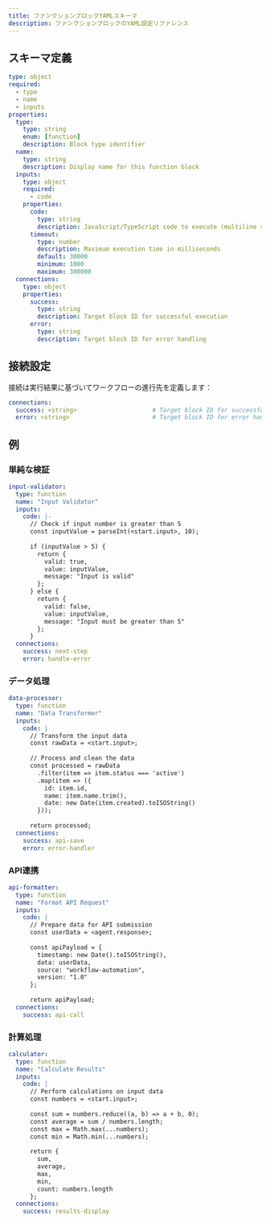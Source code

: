 ```yaml
---
title: ファンクションブロックYAMLスキーマ
description: ファンクションブロックのYAML設定リファレンス
---
```


## スキーマ定義

```yaml
type: object
required:
  - type
  - name
  - inputs
properties:
  type:
    type: string
    enum: [function]
    description: Block type identifier
  name:
    type: string
    description: Display name for this function block
  inputs:
    type: object
    required:
      - code
    properties:
      code:
        type: string
        description: JavaScript/TypeScript code to execute (multiline string)
      timeout:
        type: number
        description: Maximum execution time in milliseconds
        default: 30000
        minimum: 1000
        maximum: 300000
  connections:
    type: object
    properties:
      success:
        type: string
        description: Target block ID for successful execution
      error:
        type: string
        description: Target block ID for error handling
```

## 接続設定

接続は実行結果に基づいてワークフローの進行先を定義します：

```yaml
connections:
  success: <string>                     # Target block ID for successful execution
  error: <string>                       # Target block ID for error handling (optional)
```

## 例

### 単純な検証

```yaml
input-validator:
  type: function
  name: "Input Validator"
  inputs:
    code: |-
      // Check if input number is greater than 5
      const inputValue = parseInt(<start.input>, 10);
      
      if (inputValue > 5) {
        return { 
          valid: true, 
          value: inputValue,
          message: "Input is valid"
        };
      } else {
        return { 
          valid: false, 
          value: inputValue,
          message: "Input must be greater than 5"
        };
      }
  connections:
    success: next-step
    error: handle-error
```

### データ処理

```yaml
data-processor:
  type: function
  name: "Data Transformer"
  inputs:
    code: |
      // Transform the input data
      const rawData = <start.input>;
      
      // Process and clean the data
      const processed = rawData
        .filter(item => item.status === 'active')
        .map(item => ({
          id: item.id,
          name: item.name.trim(),
          date: new Date(item.created).toISOString()
        }));
      
      return processed;
  connections:
    success: api-save
    error: error-handler
```

### API連携

```yaml
api-formatter:
  type: function
  name: "Format API Request"
  inputs:
    code: |
      // Prepare data for API submission
      const userData = <agent.response>;
      
      const apiPayload = {
        timestamp: new Date().toISOString(),
        data: userData,
        source: "workflow-automation",
        version: "1.0"
      };
      
      return apiPayload;
  connections:
    success: api-call
```

### 計算処理

```yaml
calculator:
  type: function
  name: "Calculate Results"
  inputs:
    code: |
      // Perform calculations on input data
      const numbers = <start.input>;
      
      const sum = numbers.reduce((a, b) => a + b, 0);
      const average = sum / numbers.length;
      const max = Math.max(...numbers);
      const min = Math.min(...numbers);
      
      return {
        sum,
        average,
        max,
        min,
        count: numbers.length
      };
  connections:
    success: results-display
```